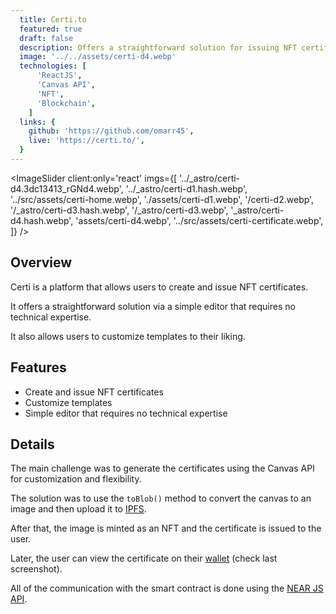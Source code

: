 ```yaml
---
  title: Certi.to
  featured: true
  draft: false
  description: Offers a straightforward solution for issuing NFT certificates, with customizable templates and a simple editor that requires no technical expertise.
  image: '../../assets/certi-d4.webp'
  technologies: [
      'ReactJS',
      'Canvas API',
      'NFT',
      'Blockchain',
    ]
  links: {
    github: 'https://github.com/omarr45',
    live: 'https://certi.to/',
  }
---
```



<ImageSlider
  client:only='react'
  imgs={[
    '../_astro/certi-d4.3dc13413_rGNd4.webp',
    '../_astro/certi-d1.hash.webp',
    '../src/assets/certi-home.webp',
    './assets/certi-d1.webp',
    '/certi-d2.webp',
    '/_astro/certi-d3.hash.webp',
    '/_astro/certi-d3.webp',
    '_astro/certi-d4.hash.webp',
    'assets/certi-d4.webp',
    '../src/assets/certi-certificate.webp',
  ]}
/>

## Overview

Certi is a platform that allows users to create and issue NFT certificates.

It offers a straightforward solution via a simple editor that requires no technical expertise.

It also allows users to customize templates to their liking.

## Features

- Create and issue NFT certificates
- Customize templates
- Simple editor that requires no technical expertise

## Details

The main challenge was to generate the certificates using the Canvas API for customization and flexibility.

The solution was to use the `toBlob()` method to convert the canvas to an image and then upload it to [IPFS](https://ipfs.tech/).

After that, the image is minted as an NFT and the certificate is issued to the user.

Later, the user can view the certificate on their [wallet](https://app.mynearwallet.com/nft-detail/mintapp.certi.near/bafybeifhm5ib6htqcflcof6rxbf3kxe4urpcg3gaaqybes4u565s7drlw4) (check last screenshot).

All of the communication with the smart contract is done using the [NEAR JS API](https://docs.near.org/tools/near-api-js/quick-reference).

